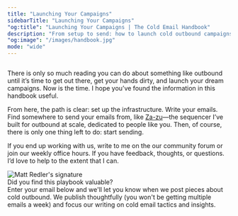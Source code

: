 ```yaml
---
title: "Launching Your Campaigns"
sidebarTitle: "Launching Your Campaigns"
"og:title": "Launching Your Campaigns | The Cold Email Handbook"
description: "From setup to send: how to launch cold outbound campaigns, pick a sequencer, and start getting replies."
"og:image": "/images/handbook.jpg"
mode: "wide"
---
```



<img
  className=""
  src="/images/fishing.jpeg"
  alt=""
/>

There is only so much reading you can do about something like outbound until it’s time to get out there, get your hands dirty, and launch your dream campaigns. Now is the time. I hope you’ve found the information in this handbook useful. 

From here, the path is clear: set up the infrastructure. Write your emails. Find somewhere to send your emails from, like [Za-zu](https://app.za-zu.com)—the sequencer I’ve built for outbound at scale, dedicated to people like you. Then, of course, there is only one thing left to do: start sending.

If you end up working with us, write to me on the our community forum or join our weekly office hours. If you have feedback, thoughts, or questions. I’d love to help to the extent that I can.

<div className="max-w-18 h-auto">
<img
  src="/images/redler-signature.svg"
  alt="Matt Redler's signature"
/>
</div>

<Frame>
<div class="flex-col items-center my-2 px-2">
<div class="font-semibold">Did you find this playbook valuable?</div>
<div className='mb-2'>Enter your email below and we'll let you know when we post pieces about cold outbound. We publish thoughtfully (you won't be getting multiple emails a week) and focus our writing on cold email tactics and insights.</div>
<Newsletter />
</div>
</Frame>
